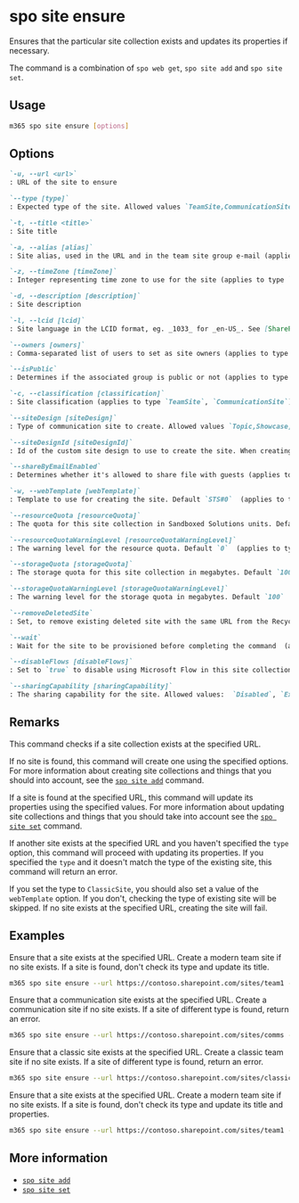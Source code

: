 
# spo site ensure

Ensures that the particular site collection exists and updates its properties if necessary.

The command is a combination of `spo web get`, `spo site add` and `spo site set`.

## Usage

```sh
m365 spo site ensure [options]
```

## Options

```md defintion-list
`-u, --url <url>`
: URL of the site to ensure

`--type [type]`
: Expected type of the site. Allowed values `TeamSite,CommunicationSite,ClassicSite`. If not specified, will not check the type of the site if one exists at the specified URL.

`-t, --title <title>`
: Site title

`-a, --alias [alias]`
: Site alias, used in the URL and in the team site group e-mail (applies to type `TeamSite`)

`-z, --timeZone [timeZone]`
: Integer representing time zone to use for the site (applies to type `ClassicSite`)

`-d, --description [description]`
: Site description

`-l, --lcid [lcid]`
: Site language in the LCID format, eg. _1033_ for _en-US_. See [SharePoint documentation](https://support.microsoft.com/en-us/office/languages-supported-by-sharepoint-dfbf3652-2902-4809-be21-9080b6512fff) for the list of supported languages

`--owners [owners]`
: Comma-separated list of users to set as site owners (applies to type TeamSite, ClassicSite)

`--isPublic`
: Determines if the associated group is public or not (applies to type `TeamSite`)

`-c, --classification [classification]`
: Site classification (applies to type `TeamSite`, `CommunicationSite`)

`--siteDesign [siteDesign]`
: Type of communication site to create. Allowed values `Topic,Showcase,Blank`, default `Topic`. Used only for creating site when one doesn't exist.

`--siteDesignId [siteDesignId]`
: Id of the custom site design to use to create the site. When creating a communication site, specify either `siteDesign` or `siteDesignId` (applies to type `CommunicationSite`)

`--shareByEmailEnabled`
: Determines whether it's allowed to share file with guests (applies to type `CommunicationSite`)

`-w, --webTemplate [webTemplate]`
: Template to use for creating the site. Default `STS#0`  (applies to type `ClassicSite`)

`--resourceQuota [resourceQuota]`
: The quota for this site collection in Sandboxed Solutions units. Default `0`  (applies to type `ClassicSite`)

`--resourceQuotaWarningLevel [resourceQuotaWarningLevel]`
: The warning level for the resource quota. Default `0`  (applies to type `ClassicSite`)

`--storageQuota [storageQuota]`
: The storage quota for this site collection in megabytes. Default `100`  (applies to type `ClassicSite`)

`--storageQuotaWarningLevel [storageQuotaWarningLevel]`
: The warning level for the storage quota in megabytes. Default `100`  (applies to type `ClassicSite`)

`--removeDeletedSite`
: Set, to remove existing deleted site with the same URL from the Recycle Bin  (applies to type `ClassicSite`)

`--wait`
: Wait for the site to be provisioned before completing the command  (applies to type `ClassicSite`)

`--disableFlows [disableFlows]`
: Set to `true` to disable using Microsoft Flow in this site collection

`--sharingCapability [sharingCapability]`
: The sharing capability for the site. Allowed values:  `Disabled`, `ExternalUserSharingOnly`, `ExternalUserAndGuestSharing`, `ExistingExternalUserSharingOnly`.
```

<Global />

## Remarks

This command checks if a site collection exists at the specified URL.

If no site is found, this command will create one using the specified options. For more information about creating site collections and things that you should into account, see the [`spo site add`](./site-add.mdx) command.

If a site is found at the specified URL, this command will update its properties using the specified values. For more information about updating site collections and things that you should take into account see the [`spo site set`](./site-set.mdx) command.

If another site exists at the specified URL and you haven't specified the `type` option, this command will proceed with updating its properties. If you specified the `type` and it doesn't match the type of the existing site, this command will return an error.

If you set the type to `ClassicSite`, you should also set a value of the `webTemplate` option. If you don't, checking the type of existing site will be skipped. If no site exists at the specified URL, creating the site will fail.

## Examples

Ensure that a site exists at the specified URL. Create a modern team site if no site exists. If a site is found, don't check its type and update its title.

```sh
m365 spo site ensure --url https://contoso.sharepoint.com/sites/team1 --alias team1 --title "Team 1"
```

Ensure that a communication site exists at the specified URL. Create a communication site if no site exists. If a site of different type is found, return an error.

```sh
m365 spo site ensure --url https://contoso.sharepoint.com/sites/comms --title Comms --type CommunicationSite
```

Ensure that a classic site exists at the specified URL. Create a classic team site if no site exists. If a site of different type is found, return an error.

```sh
m365 spo site ensure --url https://contoso.sharepoint.com/sites/classic --title Classic --type ClassicSite
```

Ensure that a site exists at the specified URL. Create a modern team site if no site exists. If a site is found, don't check its type and update its title and properties.

```sh
m365 spo site ensure --url https://contoso.sharepoint.com/sites/team1 --alias team1 --title "Team 1" --isPublic --shareByEmailEnabled
```

## More information

- [`spo site add`](./site-add.mdx)
- [`spo site set`](./site-set.mdx)
